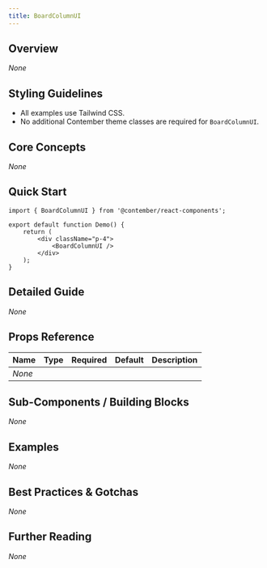 ```yaml
---
title: BoardColumnUI
---
```


<!-- Edited by human: false -->
<!-- Examples count: 0 -->
<!-- Source examples: 0 -->
<!-- Playground examples: 0 -->
<!-- External examples: 0 -->
<!-- Import examples: 0 -->

## Overview
_None_

## Styling Guidelines
* All examples use Tailwind CSS.
* No additional Contember theme classes are required for `BoardColumnUI`.

## Core Concepts
_None_

## Quick Start
```tsx
import { BoardColumnUI } from '@contember/react-components';

export default function Demo() {
	return (
		<div className="p-4">
			<BoardColumnUI />
		</div>
	);
}
```

## Detailed Guide
_None_

## Props Reference
| Name | Type | Required | Default | Description |
|------|------|----------|---------|-------------|
| _None_ | | | | |

## Sub-Components / Building Blocks
_None_

## Examples
_None_

## Best Practices & Gotchas
_None_

## Further Reading
_None_

<!-- End of Generated Documentation -->